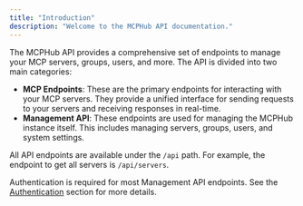```yaml
---
title: "Introduction"
description: "Welcome to the MCPHub API documentation."
---
```


The MCPHub API provides a comprehensive set of endpoints to manage your MCP servers, groups, users, and more. The API is divided into two main categories:

- **MCP Endpoints**: These are the primary endpoints for interacting with your MCP servers. They provide a unified interface for sending requests to your servers and receiving responses in real-time.
- **Management API**: These endpoints are used for managing the MCPHub instance itself. This includes managing servers, groups, users, and system settings.

All API endpoints are available under the `/api` path. For example, the endpoint to get all servers is `/api/servers`.

Authentication is required for most Management API endpoints. See the [Authentication](/api-reference/auth) section for more details.